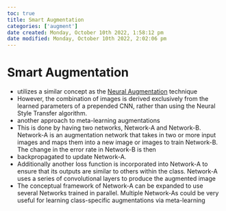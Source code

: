 ```yaml
---
toc: true
title: Smart Augmentation
categories: ['augment']
date created: Monday, October 10th 2022, 1:58:12 pm
date modified: Monday, October 10th 2022, 2:02:06 pm
---
```


# Smart Augmentation
- utilizes a similar concept as the [Neural Augmentation](Neural Augmentation.qmd) technique
- However, the combination of images is derived exclusively from the learned parameters of a prepended CNN, rather than using the Neural Style Transfer algorithm.
- another approach to meta-learning augmentations
- This is done by having two networks, Network-A and Network-B. Network-A is an augmentation network that takes in two or more input images and maps them into a new image or images to train Network-B. The change in the error rate in Network-B is then
- backpropagated to update Network-A.
- Additionally another loss function is incorporated into Network-A to ensure that its outputs are similar to others within the class. Network-A uses a series of convolutional layers to produce the augmented image
- The conceptual framework of Network-A can be expanded to use several Networks trained in parallel. Multiple Network-As could be very useful for learning class-specific augmentations via meta-learning



